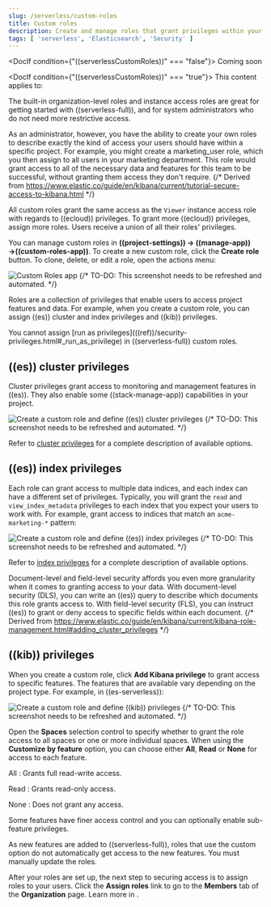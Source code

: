 ```yaml
---
slug: /serverless/custom-roles
title: Custom roles
description: Create and manage roles that grant privileges within your project.
tags: [ 'serverless', 'Elasticsearch', 'Security' ]
---
```

<DocIf condition={"((serverlessCustomRoles))" === "false"}>
<DocBadgeComingSoon>Coming soon</DocBadgeComingSoon>
</DocIf>

<DocIf condition={"((serverlessCustomRoles))" === "true"}>
<DocBadge template="technical preview" />
This content applies to: <DocBadge template="elasticsearch" /> <DocBadge template="security" />

The built-in <DocLink slug="/serverless/general/assign-user-roles" section="organization-level-roles">organization-level roles</DocLink> and <DocLink slug="/serverless/general/assign-user-roles" section="instance-access-roles">instance access roles</DocLink> are great for getting started with ((serverless-full)), and for system administrators who do not need more restrictive access.

As an administrator, however, you have the ability to create your own roles to describe exactly the kind of access your users should have within a specific project.
For example, you might create a marketing_user role, which you then assign to all users in your marketing department.
This role would grant access to all of the necessary data and features for this team to be successful, without granting them access they don't require.
{/* Derived from https://www.elastic.co/guide/en/kibana/current/tutorial-secure-access-to-kibana.html */}

All custom roles grant the same access as the `Viewer` instance access role with regards to ((ecloud)) privileges.
To grant more ((ecloud)) privileges, assign more roles.
Users receive a union of all their roles' privileges.

You can manage custom roles in **((project-settings)) → ((manage-app)) →((custom-roles-app))**.
To create a new custom role, click the **Create role** button.
To clone, delete, or edit a role, open the actions menu:

![Custom Roles app](../images/custom-roles-ui.png)
{/* TO-DO: This screenshot needs to be refreshed and automated. */}

Roles are a collection of privileges that enable users to access project features and data.
For example, when you create a custom role, you can assign ((es)) cluster and index privileges and ((kib)) privileges.

<DocCallOut>
  You cannot assign [run as privileges](((ref))/security-privileges.html#_run_as_privilege) in ((serverless-full)) custom roles.
</DocCallOut>

## ((es)) cluster privileges

Cluster privileges grant access to monitoring and management features in ((es)).
They also enable some ((stack-manage-app)) capabilities in your project.

![Create a custom role and define ((es)) cluster privileges](../images/custom-roles-cluster-privileges.png)
{/* TO-DO: This screenshot needs to be refreshed and automated. */}

Refer to [cluster privileges](((ref))/security-privileges.html#privileges-list-cluster) for a complete description of available options.

## ((es)) index privileges

Each role can grant access to multiple data indices, and each index can have a different set of privileges.
Typically, you will grant the `read` and `view_index_metadata` privileges to each index that you expect your users to work with.
For example, grant access to indices that match an `acme-marketing-*` pattern:

![Create a custom role and define ((es)) index privileges](../images/custom-roles-index-privileges.png)
{/* TO-DO: This screenshot needs to be refreshed and automated. */}

Refer to [index privileges](((ref))/security-privileges.html#privileges-list-indices) for a complete description of available options.

Document-level and field-level security affords you even more granularity when it comes to granting access to your data.
With document-level security (DLS), you can write an ((es)) query to describe which documents this role grants access to.
With field-level security (FLS), you can instruct ((es)) to grant or deny access to specific fields within each document.
{/* Derived from https://www.elastic.co/guide/en/kibana/current/kibana-role-management.html#adding_cluster_privileges */}

## ((kib)) privileges

When you create a custom role, click **Add Kibana privilege** to grant access to specific features.
The features that are available vary depending on the project type.
For example, in ((es-serverless)):

![Create a custom role and define ((kib)) privileges](../images/custom-roles-kibana-privileges.png)
{/* TO-DO: This screenshot needs to be refreshed and automated. */}

Open the **Spaces** selection control to specify whether to grant the role access to all spaces or one or more individual spaces.
When using the **Customize by feature** option, you can choose either **All**, **Read** or **None** for access to each feature.

All
: Grants full read-write access.

Read
: Grants read-only access.

None
: Does not grant any access.

Some features have finer access control and you can optionally enable sub-feature privileges.

<DocCallOut title="New features">
As new features are added to ((serverless-full)), roles that use the custom option do not automatically get access to the new features. You must manually update the roles.
</DocCallOut>

After your roles are set up, the next step to securing access is to assign roles to your users.
Click the **Assign roles** link to go to the **Members** tab of the **Organization** page. 
Learn more in <DocLink slug="/serverless/general/assign-user-roles" />.
</DocIf>